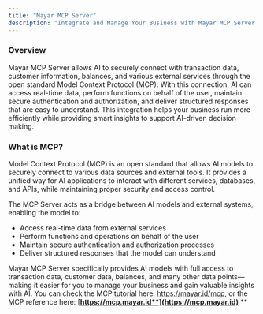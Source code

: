 ```yaml
---
title: "Mayar MCP Server"
description: "Integrate and Manage Your Business with Mayar MCP Server and AI"
---
```


### Overview

Mayar MCP Server allows AI to securely connect with transaction data, customer information, balances, and various external services through the open standard Model Context Protocol (MCP). With this connection, AI can access real-time data, perform functions on behalf of the user, maintain secure authentication and authorization, and deliver structured responses that are easy to understand. This integration helps your business run more efficiently while providing smart insights to support AI-driven decision making.

### What is MCP?

Model Context Protocol (MCP) is an open standard that allows AI models to securely connect to various data sources and external tools. It provides a unified way for AI applications to interact with different services, databases, and APIs, while maintaining proper security and access control.

The MCP Server acts as a bridge between AI models and external systems, enabling the model to:

- Access real-time data from external services
- Perform functions and operations on behalf of the user
- Maintain secure authentication and authorization processes
- Deliver structured responses that the model can understand

Mayar MCP Server specifically provides AI models with full access to transaction data, customer data, balances, and many other data points—making it easier for you to manage your business and gain valuable insights with AI. You can check the MCP tutorial here: https://mayar.id/mcp, or the MCP reference here: [**https://mcp.mayar.id**](https://mcp.mayar.id)** **